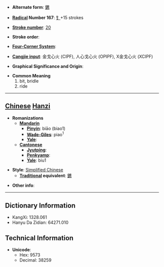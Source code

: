 * '''Alternate form''': [[鑣]]

* '''[[Wiktionary:Chinese radical index| Radical]] Number 167''': [[Wiktionary:Chinese radical index 钅|钅]]+15 strokes

* '''[[Wiktionary:Chinese total strokes index|Stroke number]]''': [[Wiktionary:Chinese total strokes index 20|20]]

* '''Stroke order''': 

* '''[[Wiktionary:Chinese four corner index|Four-Corner System]]''': 

* '''[[Wiktionary:Chinese Cangjie index|Cangjie input]]''': 金戈心火 (CIPF), 人心戈心火 (OPIPF), X金戈心火 (XCIPF)

* '''Graphical Significance and Origin''': 

* '''Common Meaning'''
*#bit, bridle
*# ride


----

== [[Chinese]] [[Hanzi]] ==

* '''Romanizations'''
** '''[[Mandarin]]'''
*** '''[[Pinyin]]''': biāo (biao1)
*** '''[[Wade-Giles]]''': piao<sup>1</sup>
*** '''[[Yale]]''': 
** '''[[Cantonese]]'''
*** '''[[Jyutping]]''':
*** '''[[Penkyamp]]''': 
*** '''[[Yale]]''': biu1

* '''Style''': [[Simplified Chinese]] 
** '''[[Traditional Chinese|Traditional]] equivalent''': [[鑣]]

* '''Other info''': 

----

== Dictionary Information ==

* KangXi: 1328.061
* Hanyu Da Zidian: 64271.010

== Technical Information ==

* '''Unicode''':
** Hex: 9573
** Decimal: 38259